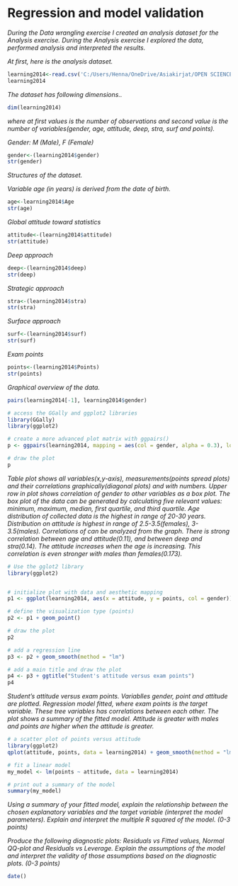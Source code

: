 # Regression and model validation

*During the Data wrangling exercise I created an analysis dataset for the Analysis exercise. During the Analysis exercise I explored the data, performed analysis and interpreted the results.*

*At first, here is the analysis dataset.*
```r
learning2014<-read.csv('C:/Users/Henna/OneDrive/Asiakirjat/OPEN SCIENCE/IODS-project/data/learning2014.csv')
learning2014
```

*The dataset has following dimensions..*
```r
dim(learning2014)
```
*where at first values is the number of observations and second value is the number of variables(gender, age, attitude, deep, stra, surf and points).*


*Gender: M (Male), F (Female)*
```r
gender<-(learning2014$gender)
str(gender)
```
*Structures of the dataset.*

*Variable age (in years) is derived from the date of birth.*
```r
age<-learning2014$Age
str(age)
```
*Global attitude toward statistics*
```r
attitude<-(learning2014$attitude)
str(attitude)
```
*Deep approach*
```r
deep<-(learning2014$deep)
str(deep)
```
*Strategic approach*
```r
stra<-(learning2014$stra)
str(stra)
```
*Surface approach*
```r
surf<-(learning2014$surf)
str(surf)
```
*Exam points*
```r
points<-(learning2014$Points)
str(points)
```

*Graphical overview of the data.*


```r
pairs(learning2014[-1], learning2014$gender)

# access the GGally and ggplot2 libraries
library(GGally)
library(ggplot2)

# create a more advanced plot matrix with ggpairs()
p <- ggpairs(learning2014, mapping = aes(col = gender, alpha = 0.3), lower = list(combo = wrap("facethist", bins = 20)))

# draw the plot
p


```

*Table plot shows all variables(x,y-axis), measurements(points spread plots) and their correlations graphically(diagonal plots) and with numbers. Upper row in plot shows correlation of gender to other variables as a box plot. The box plot of the data can be generated by calculating five relevant values: minimum, maximum, median, first quartile, and third quartile. Age distribution of collected data is the highest in range of 20-30 years. Distribution on attitude is highest in range of 2.5-3.5(females), 3-3.5(males). Correlations of can be analyzed from the graph. There is strong correlation between age and attitude(0.11), and between deep and stra(0.14). The attitude increases when the age is increasing. This correlation is even stronger with males than females(0.173).*


```r
# Use the gglot2 library
library(ggplot2)


# initialize plot with data and aesthetic mapping
p1 <- ggplot(learning2014, aes(x = attitude, y = points, col = gender))

# define the visualization type (points)
p2 <- p1 + geom_point()

# draw the plot
p2

# add a regression line
p3 <- p2 + geom_smooth(method = "lm")

# add a main title and draw the plot
p4 <- p3 + ggtitle("Student's attitude versus exam points")
p4


```

*Student's attitude versus exam points. Variablles gender, point and attitude are  plotted. Regression model fitted, where exam points is the target variable. These tree variables has correlations between each other. The plot shows a summary of the fitted model. Attitude is greater with males and points are higher when the attitude is greater.*
```r

# a scatter plot of points versus attitude
library(ggplot2)
qplot(attitude, points, data = learning2014) + geom_smooth(method = "lm")

# fit a linear model
my_model <- lm(points ~ attitude, data = learning2014)

# print out a summary of the model
summary(my_model)


```

*Using a summary of your fitted model, explain the relationship between the chosen explanatory variables and the target variable (interpret the model parameters). Explain and interpret the multiple R squared of the model. (0-3 points)*

*Produce the following diagnostic plots: Residuals vs Fitted values, Normal QQ-plot and Residuals vs Leverage. Explain the assumptions of the model and interpret the validity of those assumptions based on the diagnostic plots. (0-3 points)* 


```r
date()
```
